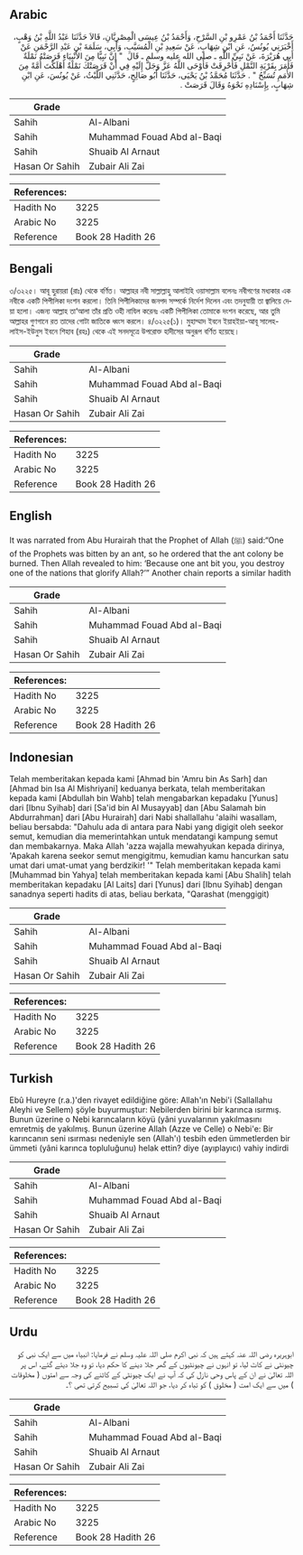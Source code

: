 ## Arabic

<div dir="rtl" lang="ar" style={{fontSize:'larger',backgroundColor:'#f8f9fa',padding:20}}>حَدَّثَنَا أَحْمَدُ بْنُ عَمْرِو بْنِ السَّرْحِ، وَأَحْمَدُ بْنُ عِيسَى الْمِصْرِيَّانِ، قَالاَ حَدَّثَنَا عَبْدُ اللَّهِ بْنُ وَهْبٍ، أَخْبَرَنِي يُونُسُ، عَنِ ابْنِ شِهَابٍ، عَنْ سَعِيدِ بْنِ الْمُسَيَّبِ، وَأَبِي، سَلَمَةَ بْنِ عَبْدِ الرَّحْمَنِ عَنْ أَبِي هُرَيْرَةَ، عَنْ نَبِيِّ اللَّهِ ـ صلى الله عليه وسلم ـ قَالَ ‏ "‏ إِنَّ نَبِيًّا مِنَ الأَنْبِيَاءِ قَرَصَتْهُ نَمْلَةٌ فَأَمَرَ بِقَرْيَةِ النَّمْلِ فَأُحْرِقَتْ فَأَوْحَى اللَّهُ عَزَّ وَجَلَّ إِلَيْهِ فِي أَنْ قَرَصَتْكَ نَمْلَةٌ أَهْلَكْتَ أُمَّةً مِنَ الأُمَمِ تُسَبِّحُ ‏"‏ ‏.‏ حَدَّثَنَا مُحَمَّدُ بْنُ يَحْيَى، حَدَّثَنَا أَبُو صَالِحٍ، حَدَّثَنِي اللَّيْثُ، عَنْ يُونُسَ، عَنِ ابْنِ شِهَابٍ، بِإِسْنَادِهِ نَحْوَهُ وَقَالَ قَرَصَتْ ‏.‏</div><div style={{backgroundColor:'#f8f9fa',padding:20, marginBottom: 10}}><table>
      <thead>
        <tr>
          <th>Grade</th>
          <th></th>
        </tr>
      </thead>
      <tbody>
<tr><td>Sahih</td><td>Al-Albani</td></tr><tr><td>Sahih</td><td>Muhammad Fouad Abd al-Baqi</td></tr><tr><td>Sahih</td><td>Shuaib Al Arnaut</td></tr><tr><td>Hasan Or Sahih</td><td>Zubair Ali Zai</td></tr></tbody></table><table>
        <thead>
          <tr>
            <th>References:</th>
            <th></th>
          </tr>
        </thead>
        <tbody><tr><td>Hadith No</td><td>3225</td></tr><tr><td>Arabic No</td><td>3225</td></tr><tr><td>Reference</td><td>Book 28 Hadith 26</td></tr></tbody></table></div>

## Bengali

<div dir="ltr" lang="bn" style={{fontSize:'larger',backgroundColor:'#f8f9fa',padding:20}}>৩/৩২২৫। আবূ হুরায়রা (রাঃ) থেকে বর্ণিত। আল্লাহর নবী সাল্লাল্লাহু আলাইহি ওয়াসাল্লাম বলেনঃ নবীগণের মধ্যকার এক নবীকে একটি পিপীলিকা দংশন করলো। তিনি পিপীলিকাদের জনপদ সম্পর্কে নির্দেশ দিলেন এবং তদনুযায়ী তা জ্বালিয়ে দেয়া হলো। এজন্য আল্লাহ তা‘আলা তাঁর প্রতি ওহী নাযিল করেনঃ একটি পিপীলিকা তোমাকে দংশন করেছে, আর তুমি আল্লাহর গুণগানে রত তাদের গোটা জাতিকে ধ্বংস করলে। ৪/৩২২৫(১)। মুহাম্মাদ ইবনে ইয়াহইয়া-আবূ সালেহ-লাইস-ইউনুস ইবনে শিহাব (রহঃ) থেকে এই সনদসূত্রে উপরোক্ত হাদীসের অনুরূপ বর্ণিত হয়েছে।</div><div style={{backgroundColor:'#f8f9fa',padding:20, marginBottom: 10}}><table>
      <thead>
        <tr>
          <th>Grade</th>
          <th></th>
        </tr>
      </thead>
      <tbody>
<tr><td>Sahih</td><td>Al-Albani</td></tr><tr><td>Sahih</td><td>Muhammad Fouad Abd al-Baqi</td></tr><tr><td>Sahih</td><td>Shuaib Al Arnaut</td></tr><tr><td>Hasan Or Sahih</td><td>Zubair Ali Zai</td></tr></tbody></table><table>
        <thead>
          <tr>
            <th>References:</th>
            <th></th>
          </tr>
        </thead>
        <tbody><tr><td>Hadith No</td><td>3225</td></tr><tr><td>Arabic No</td><td>3225</td></tr><tr><td>Reference</td><td>Book 28 Hadith 26</td></tr></tbody></table></div>

## English

<div dir="ltr" lang="en" style={{fontSize:'larger',backgroundColor:'#f8f9fa',padding:20}}>It was narrated from Abu Hurairah that the Prophet of Allah (ﷺ) said:“One of the Prophets was bitten by an ant, so he ordered that the ant colony be burned. Then Allah revealed to him: ‘Because one ant bit you, you destroy one of the nations that glorify Allah?’” Another chain reports a similar hadith</div><div style={{backgroundColor:'#f8f9fa',padding:20, marginBottom: 10}}><table>
      <thead>
        <tr>
          <th>Grade</th>
          <th></th>
        </tr>
      </thead>
      <tbody>
<tr><td>Sahih</td><td>Al-Albani</td></tr><tr><td>Sahih</td><td>Muhammad Fouad Abd al-Baqi</td></tr><tr><td>Sahih</td><td>Shuaib Al Arnaut</td></tr><tr><td>Hasan Or Sahih</td><td>Zubair Ali Zai</td></tr></tbody></table><table>
        <thead>
          <tr>
            <th>References:</th>
            <th></th>
          </tr>
        </thead>
        <tbody><tr><td>Hadith No</td><td>3225</td></tr><tr><td>Arabic No</td><td>3225</td></tr><tr><td>Reference</td><td>Book 28 Hadith 26</td></tr></tbody></table></div>

## Indonesian

<div dir="ltr" lang="id" style={{fontSize:'larger',backgroundColor:'#f8f9fa',padding:20}}>Telah memberitakan kepada kami [Ahmad bin 'Amru bin As Sarh] dan [Ahmad bin Isa Al Mishriyani] keduanya berkata, telah memberitakan kepada kami [Abdullah bin Wahb] telah mengabarkan kepadaku [Yunus] dari [Ibnu Syihab] dari [Sa'id bin Al Musayyab] dan [Abu Salamah bin Abdurrahman] dari [Abu Hurairah] dari Nabi shallallahu 'alaihi wasallam, beliau bersabda: "Dahulu ada di antara para Nabi yang digigit oleh seekor semut, kemudian dia memerintahkan untuk mendatangi kampung semut dan membakarnya. Maka Allah 'azza wajalla mewahyukan kepada dirinya, 'Apakah karena seekor semut mengigitmu, kemudian kamu hancurkan satu umat dari umat-umat yang berdzikir! '" Telah memberitakan kepada kami [Muhammad bin Yahya] telah memberitakan kepada kami [Abu Shalih] telah memberitakan kepadaku [Al Laits] dari [Yunus] dari [Ibnu Syihab] dengan sanadnya seperti hadits di atas, beliau berkata, "Qarashat (menggigit)</div><div style={{backgroundColor:'#f8f9fa',padding:20, marginBottom: 10}}><table>
      <thead>
        <tr>
          <th>Grade</th>
          <th></th>
        </tr>
      </thead>
      <tbody>
<tr><td>Sahih</td><td>Al-Albani</td></tr><tr><td>Sahih</td><td>Muhammad Fouad Abd al-Baqi</td></tr><tr><td>Sahih</td><td>Shuaib Al Arnaut</td></tr><tr><td>Hasan Or Sahih</td><td>Zubair Ali Zai</td></tr></tbody></table><table>
        <thead>
          <tr>
            <th>References:</th>
            <th></th>
          </tr>
        </thead>
        <tbody><tr><td>Hadith No</td><td>3225</td></tr><tr><td>Arabic No</td><td>3225</td></tr><tr><td>Reference</td><td>Book 28 Hadith 26</td></tr></tbody></table></div>

## Turkish

<div dir="ltr" lang="tr" style={{fontSize:'larger',backgroundColor:'#f8f9fa',padding:20}}>Ebû Hureyre (r.a.)'den rivayet edildiğine göre: Allah'ın Nebi'i (Sallallahu Aleyhi ve Sellem) şöyle buyurmuştur: Nebilerden birini bir karınca ısırmış. Bunun üzerine o Nebi karıncaların köyü (yâni yuvalarının yakılmasını emretmiş de yakılmış. Bunun üzerine Allah (Azze ve Celle) o Nebi'e: Bir karıncanın seni ısırması nedeniyle sen (Allah'ı) tesbih eden ümmetlerden bir ümmeti (yâni karınca topluluğunu) helak ettin? diye (ayıplayıcı) vahiy indirdi</div><div style={{backgroundColor:'#f8f9fa',padding:20, marginBottom: 10}}><table>
      <thead>
        <tr>
          <th>Grade</th>
          <th></th>
        </tr>
      </thead>
      <tbody>
<tr><td>Sahih</td><td>Al-Albani</td></tr><tr><td>Sahih</td><td>Muhammad Fouad Abd al-Baqi</td></tr><tr><td>Sahih</td><td>Shuaib Al Arnaut</td></tr><tr><td>Hasan Or Sahih</td><td>Zubair Ali Zai</td></tr></tbody></table><table>
        <thead>
          <tr>
            <th>References:</th>
            <th></th>
          </tr>
        </thead>
        <tbody><tr><td>Hadith No</td><td>3225</td></tr><tr><td>Arabic No</td><td>3225</td></tr><tr><td>Reference</td><td>Book 28 Hadith 26</td></tr></tbody></table></div>

## Urdu

<div dir="rtl" lang="ur" style={{fontSize:'larger',backgroundColor:'#f8f9fa',padding:20}}>ابوہریرہ رضی اللہ عنہ کہتے ہیں کہ نبی اکرم صلی اللہ علیہ وسلم نے فرمایا: انبیاء میں سے ایک نبی کو چیونٹی نے کاٹ لیا، تو انہوں نے چیونٹیوں کے گھر جلا دینے کا حکم دیا، تو وہ جلا دیئے گئے، اس پر اللہ تعالیٰ نے ان کے پاس وحی نازل کی کہ آپ نے ایک چیونٹی کے کاٹنے کی وجہ سے امتوں ( مخلوقات ) میں سے ایک امت ( مخلوق ) کو تباہ کر دیا، جو اللہ تعالیٰ کی تسبیح کرتی تھی ؟۔</div><div style={{backgroundColor:'#f8f9fa',padding:20, marginBottom: 10}}><table>
      <thead>
        <tr>
          <th>Grade</th>
          <th></th>
        </tr>
      </thead>
      <tbody>
<tr><td>Sahih</td><td>Al-Albani</td></tr><tr><td>Sahih</td><td>Muhammad Fouad Abd al-Baqi</td></tr><tr><td>Sahih</td><td>Shuaib Al Arnaut</td></tr><tr><td>Hasan Or Sahih</td><td>Zubair Ali Zai</td></tr></tbody></table><table>
        <thead>
          <tr>
            <th>References:</th>
            <th></th>
          </tr>
        </thead>
        <tbody><tr><td>Hadith No</td><td>3225</td></tr><tr><td>Arabic No</td><td>3225</td></tr><tr><td>Reference</td><td>Book 28 Hadith 26</td></tr></tbody></table></div>
